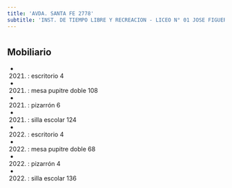 ```yaml
---
title: 'AVDA. SANTA FE 2778'
subtitle: 'INST. DE TIEMPO LIBRE Y RECREACION - LICEO N° 01 JOSE FIGUEROA ALCORTA'
---
```


#


## Mobiliario

*  (2021) : escritorio 4 

*  (2021) : mesa pupitre doble 108 

*  (2021) : pizarrón 6 

*  (2021) : silla escolar 124 

*  (2022) : escritorio 4 

*  (2022) : mesa pupitre doble 68 

*  (2022) : pizarrón 4 

*  (2022) : silla escolar 136 



